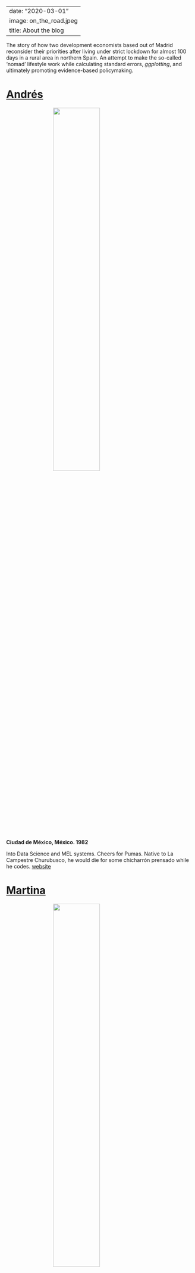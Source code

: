 
---
date: "2020-03-01"
image: on_the_road.jpeg
title: About the blog
---

The story of how two development economists based out of Madrid reconsider their priorities after living under strict lockdown for almost 100 days in a rural area in northern Spain. An attempt to make the so-called ‘nomad’ lifestyle work while calculating standard errors, *ggplotting*, and ultimately promoting evidence-based policymaking. 

# [Andrés](https://www.linkedin.com/in/andr%C3%A9s-arau-017b1127/)

<img src = '/images/andres.jpeg' style = "width:50% ; display: block;
  margin-left: auto;
  margin-right: auto; !important; ">



**Ciudad de México, México. 1982**

Into Data Science and MEL systems. Cheers for Pumas. Native to La Campestre Churubusco, he would die for some chicharrón prensado while he codes. [website](http://andresarau.com/)

# [Martina](https://www.linkedin.com/in/martina-garcia-aisa-88459149/)
<img src = '/images/martina.jpg' style = "width:50% ; display: block;
  margin-left: auto;
  margin-right: auto; !important; ">



**Zaragoza, España. 1988**

All about Impact Evaluation and statistical analysis. Trekking, skiing and yoga as second best. Aragón runs through her veins. 

# Silvio

<img src = '/images/silvio.jpg' style = "width:50% ; display: block;
  margin-left: auto;
  margin-right: auto; !important; ">

**Poccheiná, México. 2015**

Walking, eating, sleeping, repeat. Cat and lizard chaser. From the plains of Yucatán para el mundo.


